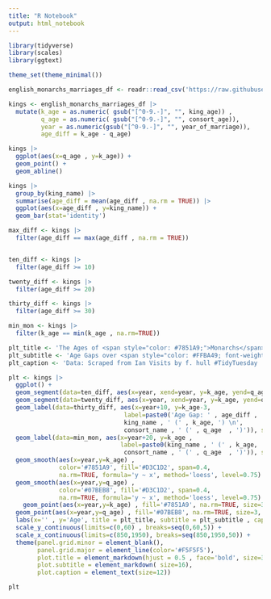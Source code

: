 ```yaml
---
title: "R Notebook"
output: html_notebook
---
```



```r
library(tidyverse)
library(scales)
library(ggtext)

theme_set(theme_minimal())
```


```r

english_monarchs_marriages_df <- readr::read_csv('https://raw.githubusercontent.com/rfordatascience/tidytuesday/master/data/2024/2024-08-20/english_monarchs_marriages_df.csv')

```


```r
kings <- english_monarchs_marriages_df |>
  mutate(k_age = as.numeric( gsub("[^0-9.-]", "", king_age)) , 
         q_age = as.numeric( gsub("[^0-9.-]", "", consort_age)),
         year = as.numeric(gsub("[^0-9.-]", "", year_of_marriage)),
         age_diff = k_age - q_age)
```


```r
kings |>
  ggplot(aes(x=q_age , y=k_age)) +
  geom_point() +
  geom_abline() 
```


```r
kings |> 
  group_by(king_name) |>
  summarise(age_diff = mean(age_diff , na.rm = TRUE)) |>
  ggplot(aes(x=age_diff , y=king_name)) +
  geom_bar(stat='identity')
```


```r
max_diff <- kings |>
  filter(age_diff == max(age_diff , na.rm = TRUE))


ten_diff <- kings |>
  filter(age_diff >= 10)

twenty_diff <- kings |>
  filter(age_diff >= 20)

thirty_diff <- kings |>
  filter(age_diff >= 30)

min_mon <- kings |>
  filter(k_age == min(k_age , na.rm=TRUE))
```


```r
plt_title <- 'The Ages of <span style="color: #7851A9;">Monarchs</span> and their <span style="color: #07BEB8;">Spouses'
plt_subtitle <- 'Age Gaps over <span style="color: #FFBA49; font-weight:bold;">10 Years</span> and over <span style="color: #EF5B5B;">20 Years</span> are highlighted.'
plt_caption <- 'Data: Scraped from Ian Visits by f. hull #TidyTuesday   Plot: Nat Rivera'

plt <- kings |>
  ggplot() +
  geom_segment(data=ten_diff, aes(x=year, xend=year, y=k_age, yend=q_age), color='#FFBA49') +
  geom_segment(data=twenty_diff, aes(x=year, xend=year, y=k_age, yend=q_age), color='#EF5B5B') +
  geom_label(data=thirty_diff, aes(x=year+10, y=k_age-3,  
                                label=paste0('Age Gap: ' , age_diff , ' years \n' , 
                                king_name , ' (' , k_age, ') \n', 
                                consort_name , ' (' , q_age  , ')')), size=3, hjust=0) +
  geom_label(data=min_mon, aes(x=year+20, y=k_age , 
                               label=paste0(king_name , ' (' , k_age, ') \n', 
                                consort_name , ' (' , q_age  , ')')), size=3, hjust=0) +
  geom_smooth(aes(x=year,y=k_age) , 
              color='#7851A9', fill='#D3C1D2', span=0.4, 
              na.rm=TRUE, formula='y ~ x', method='loess', level=0.75) +
  geom_smooth(aes(x=year,y=q_age) , 
              color='#07BEB8', fill='#D3C1D2', span=0.4, 
              na.rm=TRUE, formula='y ~ x', method='loess', level=0.75) +
    geom_point(aes(x=year,y=k_age) , fill='#7851A9', na.rm=TRUE, size=3, shape=21) +
  geom_point(aes(x=year,y=q_age) , fill='#07BEB8', na.rm=TRUE, size=3, shape=21) +
  labs(x='' , y='Age', title = plt_title, subtitle = plt_subtitle , caption = plt_caption) +
  scale_y_continuous(limits=c(0,60) , breaks=seq(0,60,5)) +
  scale_x_continuous(limits=c(850,1950), breaks=seq(850,1950,50)) +
  theme(panel.grid.minor = element_blank(), 
        panel.grid.major = element_line(color='#F5F5F5'), 
        plot.title = element_markdown(hjust = 0.5 , face='bold', size=30), 
        plot.subtitle = element_markdown( size=16), 
        plot.caption = element_text(size=12))

plt
```


```r
```


```r
```


```r
```


```r
```


```r
```


```r
```


```r
```
